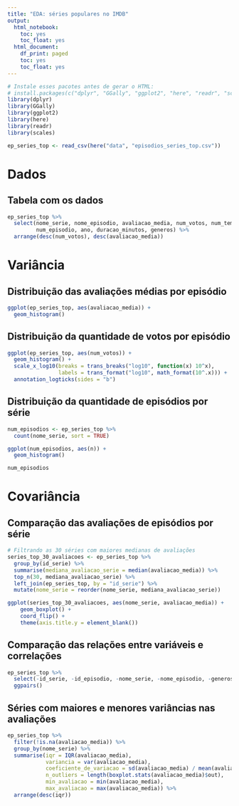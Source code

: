 ```yaml
---
title: "EDA: séries populares no IMDB"
output:
  html_notebook:
    toc: yes
    toc_float: yes
  html_document:
    df_print: paged
    toc: yes
    toc_float: yes
---
```


```r
# Instale esses pacotes antes de gerar o HTML:
# install.packages(c("dplyr", "GGally", "ggplot2", "here", "readr", "scales"))
library(dplyr)
library(GGally)
library(ggplot2)
library(here)
library(readr)
library(scales)

ep_series_top <- read_csv(here("data", "episodios_series_top.csv"))
```

# Dados

## Tabela com os dados

```r
ep_series_top %>%
  select(nome_serie, nome_episodio, avaliacao_media, num_votos, num_temporada,
         num_episodio, ano, duracao_minutos, generos) %>%
  arrange(desc(num_votos), desc(avaliacao_media))
```

# Variância

## Distribuição das avaliações médias por episódio

```r
ggplot(ep_series_top, aes(avaliacao_media)) +
  geom_histogram()
```


## Distribuição da quantidade de votos por episódio

```r
ggplot(ep_series_top, aes(num_votos)) +
  geom_histogram() +
  scale_x_log10(breaks = trans_breaks("log10", function(x) 10^x),
                labels = trans_format("log10", math_format(10^.x))) +
  annotation_logticks(sides = "b") 
```


## Distribuição da quantidade de episódios por série

```r
num_episodios <- ep_series_top %>%
  count(nome_serie, sort = TRUE)

ggplot(num_episodios, aes(n)) +
  geom_histogram()

num_episodios
```



# Covariância

## Comparação das avaliações de episódios por série

```r
# Filtrando as 30 séries com maiores medianas de avaliações
series_top_30_avaliacoes <- ep_series_top %>%
  group_by(id_serie) %>%
  summarise(mediana_avaliacao_serie = median(avaliacao_media)) %>%
  top_n(30, mediana_avaliacao_serie) %>%
  left_join(ep_series_top, by = "id_serie") %>%
  mutate(nome_serie = reorder(nome_serie, mediana_avaliacao_serie))

ggplot(series_top_30_avaliacoes, aes(nome_serie, avaliacao_media)) +
    geom_boxplot() +
    coord_flip() +
    theme(axis.title.y = element_blank())
```

## Comparação das relações entre variáveis e correlações

```r
ep_series_top %>%
  select(-id_serie, -id_episodio, -nome_serie, -nome_episodio, -generos) %>%
  ggpairs()
```

## Séries com maiores e menores variâncias nas avaliações

```r
ep_series_top %>%
  filter(!is.na(avaliacao_media)) %>%
  group_by(nome_serie) %>%
  summarise(iqr = IQR(avaliacao_media),
            variancia = var(avaliacao_media),
            coeficiente_de_variacao = sd(avaliacao_media) / mean(avaliacao_media),
            n_outliers = length(boxplot.stats(avaliacao_media)$out),
            min_avaliacao = min(avaliacao_media),
            max_avaliacao = max(avaliacao_media)) %>%
  arrange(desc(iqr))
```
